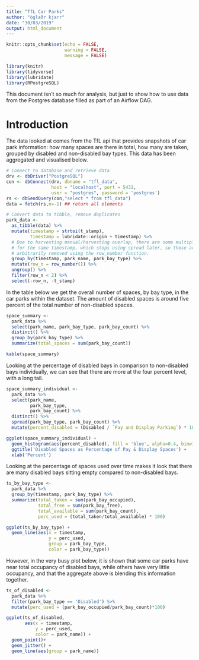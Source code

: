 ```yaml
---
title: "TfL Car Parks"
author: "óglaðr kjarr"
date: "30/03/2019"
output: html_document
---
```


```r
knitr::opts_chunk$set(echo = FALSE,
                      warning = FALSE,
                      message = FALSE)

library(knitr)
library(tidyverse)
library(lubridate)
library(RPostgreSQL)
```

This document isn't so much for analysis, but just to show how to use data from the Postgres database filled as part of an Airflow DAG.

# Introduction

The data looked at comes from the TfL api that provides snapshots of car park information: how many spaces are there in total, how many are taken, grouped by disabled and non-disabled bay types.  This data has been aggregated and visualised below.

```r

# Connect to database and retrieve data
drv <- dbDriver("PostgreSQL")
con <- dbConnect(drv, dbname = "tfl_data",
                 host = "localhost", port = 5432,
                 user = "postgres", password = 'postgres')
rs <- dbSendQuery(con,"select * from tfl_data")
data = fetch(rs,n=-1) ## return all elements 

# Convert data to tibble, remove duplicates
park_data <- 
  as_tibble(data) %>% 
  mutate(timestamp = strtoi(t_stamp),
         timestamp = lubridate::origin + timestamp) %>% 
  # Due to harvesting manual/harvesting overlap, there are some multiple entries
  # for the same timestamp, which stops using spread later, so those are 
  # arbitrarily removed using the row_number function.
  group_by(timestamp, park_name, park_bay_type) %>% 
  mutate(row_n = row_number()) %>% 
  ungroup() %>% 
  filter(row_n < 2) %>% 
  select(-row_n, -t_stamp)
```

In the table below we get the overall number of spaces, by bay type, in the car parks within the dataset.  The amount of disabled spaces is around five percent of the total number of non-disabled spaces.

```r

space_summary <-
  park_data %>% 
  select(park_name, park_bay_type, park_bay_count) %>% 
  distinct() %>% 
  group_by(park_bay_type) %>% 
  summarize(total_spaces = sum(park_bay_count))

kable(space_summary)
```

Looking at the percentage of disabled bays in comparison to non-disabled bays individually, we can see that there are more at the four percent level, with a long tail.

```r

space_summary_individual <-
  park_data %>% 
  select(park_name, 
         park_bay_type,
         park_bay_count) %>% 
  distinct() %>% 
  spread(park_bay_type, park_bay_count) %>% 
  mutate(percent_disabled = (Disabled / `Pay and Display Parking`) * 100)

ggplot(space_summary_individual) +
  geom_histogram(aes(percent_disabled), fill = 'blue', alpha=0.4, binwidth = 1) +
  ggtitle('Disabled Spaces as Percentage of Pay & Display Spaces') +
  xlab('Percent')
```

Looking at the percentage of spaces used over time makes it look that there are many disabled bays sitting empty compared to non-disabled bays.

```r

ts_by_bay_type <-
  park_data %>% 
  group_by(timestamp, park_bay_type) %>% 
  summarize(total_taken = sum(park_bay_occupied),
            total_free = sum(park_bay_free),
            total_available = sum(park_bay_count),
            perc_used = (total_taken/total_available) * 100)

ggplot(ts_by_bay_type) +
  geom_line(aes(x = timestamp,
                y = perc_used,
                group = park_bay_type,
                color = park_bay_type))
```

However, in the very busy plot below, it is shown that some car parks have near total occupancy of disabled bays, while others have very little occupancy, and that the aggregate above is blending this information together.

```r

ts_of_disabled <-
  park_data %>% 
  filter(park_bay_type == 'Disabled') %>% 
  mutate(perc_used = (park_bay_occupied/park_bay_count)*100)

ggplot(ts_of_disabled,
       aes(x = timestamp, 
           y = perc_used,
           color = park_name)) +
  geom_point()+
  geom_jitter() +
  geom_line(aes(group = park_name))
```